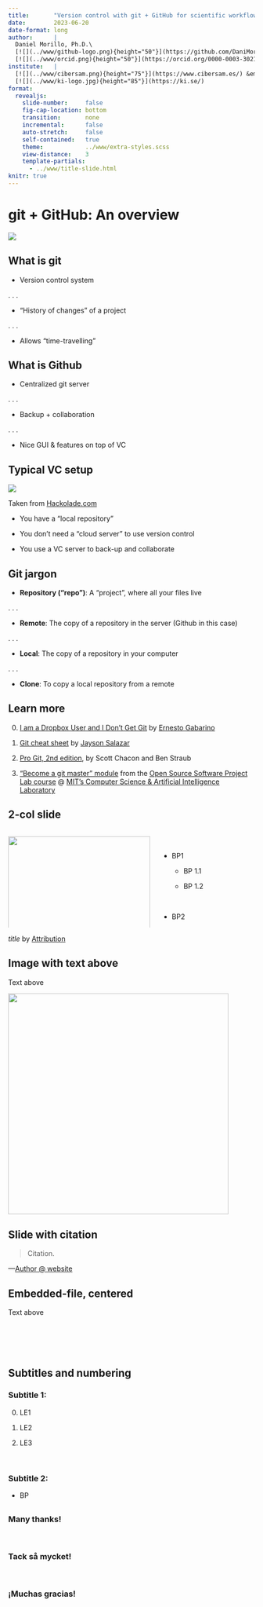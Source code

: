 ```yaml
---
title:       "Version control with git + GitHub for scientific workflows"
date:        2023-06-20
date-format: long
author:      |
  Daniel Morillo, Ph.D.\
  [![](../www/github-logo.png){height="50"}](https://github.com/DaniMori/)&emsp;
  [![](../www/orcid.png){height="50"}](https://orcid.org/0000-0003-3021-3878)
institute:   |
  [![](../www/cibersam.png){height="75"}](https://www.cibersam.es/) &emsp;&emsp;
  [![](../www/ki-logo.jpg){height="85"}](https://ki.se/)
format:
  revealjs:
    slide-number:     false
    fig-cap-location: bottom
    transition:       none
    incremental:      false
    auto-stretch:     false
    self-contained:   true
    theme:            ../www/extra-styles.scss
    view-distance:    3
    template-partials:
      - ../www/title-slide.html
knitr: true
---
```


# git + GitHub: An overview {#title-slide}

![](../www/git-github.webp)

## What is git

-   Version control system

. . .

-   "History of changes" of a project

. . .

-   Allows "time-travelling"

<!-- TODO: Include Delorean pic from https://ccn-journal-prod.azurewebsites.net/2021/06/25/back-to-the-future-delorean-says-its-coming-back-and-launches-an-auction/ -->

```{=html}
<!-- ::: aside

*title* by [Attribution](link)

::: -->
```
## What is Github

-   Centralized git server

. . .

-   Backup + collaboration

. . .

-   Nice GUI & features on top of VC

## Typical VC setup

![](../www/git-workflow.png)

::: aside
Taken from [Hackolade.com](https://hackolade.com/help/Teamcollaboration.html)
:::

::: notes
-   You have a "local repository"

-   You don't need a "cloud server" to use version control

-   You use a VC server to back-up and collaborate
:::

## Git jargon

-   **Repository ("repo")**: A "project", where all your files live

. . .

-   **Remote**: The copy of a repository in the server (Github in this case)

. . .

-   **Local**: The copy of a repository in your computer

. . .

-   **Clone**: To copy a local repository from a remote

## Learn more

0.  [I am a Dropbox User and I Don't Get Git](https://garba.org/posts/2021/git/)
    by [Ernesto Gabarino](https://garba.org/about/me/)

1.  [Git cheat sheet](https://jdsalaro.com/blog/git-cheat-sheet.html) by [Jayson
    Salazar](https://jdsalaro.com/about.html)

2.  [Pro Git, 2nd edition](https://git-scm.com/book/en/v2), by Scott Chacon and
    Ben Straub

3.  ["Become a git master"
    module](https://courses.csail.mit.edu/6.S194/13/lessons/03-git/index.html)
    from the [Open Source Software Project Lab
    course](https://courses.csail.mit.edu/6.S194/13/) \@ [MIT's Computer Science
    & Artificial Intelligence Laboratory](https://www.csail.mit.edu/)


::: notes
<!-- TODO: Notes -->
:::

## 2-col slide {.smaller}

::: columns
::: {.column width="60%"}
![](../www/image_path.jpg){fig-align="center" height="100%"}
:::

::: {.column width="40%"}
</br>

::: fragment
-   BP1

    -   BP 1.1

    -   BP 1.2
:::

</br>

::: fragment
-   BP2
:::
:::
:::

::: aside
*title* by [Attribution](link)
:::

::: notes
<!-- TODO: Notes -->
:::

## Image with text above

Text above

![](../www/vc-Lucas.jpg){fig-align="center" height="450"}

## Slide with citation

> Citation.\

---[Author \@ website](link)

## Embedded-file, centered

Text above

<br>

::: columns
::: {.column align="center" width="25%"}
:::

::: {.column align="center" width="50%"}
```embed
```
:::
:::

::: notes
<!-- TODO: Notes -->
:::

## Subtitles and numbering {.smaller}

### Subtitle 1:

0.  LE1

1.  LE2

2.  LE3

<br>

::: fragment
### Subtitle 2:

-   BP
:::

##  {.center}

::: {#title-slide .center}
### Many thanks!

<br>

### Tack så mycket!

<br>

### ¡Muchas gracias!
:::
